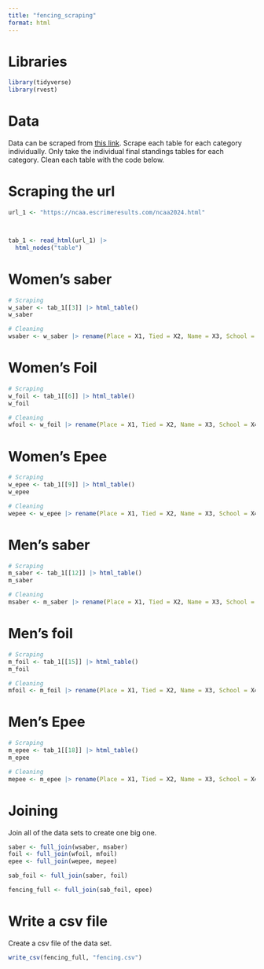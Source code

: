 ```yaml
---
title: "fencing_scraping"
format: html
---
```

# Libraries

```r
library(tidyverse)
library(rvest)
```

# Data

Data can be scraped from [this link](https://ncaa.escrimeresults.com/ncaa2024.html){target="_blank"}. Scrape each table for each category individually. Only take the individual final standings tables for each category. Clean each table with the code below.

# Scraping the url

```r
url_1 <- "https://ncaa.escrimeresults.com/ncaa2024.html"



tab_1 <- read_html(url_1) |> 
  html_nodes("table") 
```

# Women's saber

```r
# Scraping
w_saber <- tab_1[[3]] |> html_table()
w_saber
```

```r
# Cleaning
wsaber <- w_saber |> rename(Place = X1, Tied = X2, Name = X3, School = X4, `V/B` = X5, Pct = X6, TS = X7, TR = X8, Ind = X9) |> filter(Place != "Place") |> mutate(Place = as.integer(Place)) |> mutate(Tied = if_else(Tied == "T", true = TRUE, false = FALSE)) |> separate(`V/B`, into = c("Victories", "Bouts"), sep = "/") |> mutate(Victories = as.integer(Victories), Bouts = as.integer(Bouts), Pct = as.double(Pct), TS = as.integer(TS), TR = as.integer(TR), Ind = as.integer(Ind)) |> mutate(Gender = "Women", Weapon = "Saber")
```

# Women's Foil

```r
# Scraping
w_foil <- tab_1[[6]] |> html_table()
w_foil
```

```r
# Cleaning
wfoil <- w_foil |> rename(Place = X1, Tied = X2, Name = X3, School = X4, `V/B` = X5, Pct = X6, TS = X7, TR = X8, Ind = X9) |> filter(Place != "Place") |> mutate(Place = as.integer(Place)) |> mutate(Tied = if_else(Tied == "T", true = TRUE, false = FALSE)) |> separate(`V/B`, into = c("Victories", "Bouts"), sep = "/") |> mutate(Victories = as.integer(Victories), Bouts = as.integer(Bouts), Pct = as.double(Pct), TS = as.integer(TS), TR = as.integer(TR), Ind = as.integer(Ind)) |> mutate(Gender = "Women", Weapon = "Foil")
```

# Women's Epee

```r
# Scraping
w_epee <- tab_1[[9]] |> html_table()
w_epee
```

```r
# Cleaning
wepee <- w_epee |> rename(Place = X1, Tied = X2, Name = X3, School = X4, `V/B` = X5, Pct = X6, TS = X7, TR = X8, Ind = X9) |> filter(Place != "Place") |> mutate(Place = as.integer(Place)) |> mutate(Tied = if_else(Tied == "T", true = TRUE, false = FALSE)) |> separate(`V/B`, into = c("Victories", "Bouts"), sep = "/") |> mutate(Victories = as.integer(Victories), Bouts = as.integer(Bouts), Pct = as.double(Pct), TS = as.integer(TS), TR = as.integer(TR), Ind = as.integer(Ind)) |> mutate(Gender = "Women", Weapon = "Epee")
```

# Men's saber

```r
# Scraping
m_saber <- tab_1[[12]] |> html_table()
m_saber
```

```r
# Cleaning
msaber <- m_saber |> rename(Place = X1, Tied = X2, Name = X3, School = X4, `V/B` = X5, Pct = X6, TS = X7, TR = X8, Ind = X9) |> filter(Place != "Place") |> mutate(Place = as.integer(Place)) |> mutate(Tied = if_else(Tied == "T", true = TRUE, false = FALSE)) |> separate(`V/B`, into = c("Victories", "Bouts"), sep = "/") |> mutate(Victories = as.integer(Victories), Bouts = as.integer(Bouts), Pct = as.double(Pct), TS = as.integer(TS), TR = as.integer(TR), Ind = as.integer(Ind)) |> mutate(Gender = "Men", Weapon = "Saber")
```

# Men's foil

```r
# Scraping
m_foil <- tab_1[[15]] |> html_table()
m_foil
```

```r
# Cleaning
mfoil <- m_foil |> rename(Place = X1, Tied = X2, Name = X3, School = X4, `V/B` = X5, Pct = X6, TS = X7, TR = X8, Ind = X9) |> filter(Place != "Place") |> mutate(Place = as.integer(Place)) |> mutate(Tied = if_else(Tied == "T", true = TRUE, false = FALSE)) |> separate(`V/B`, into = c("Victories", "Bouts"), sep = "/") |> mutate(Victories = as.integer(Victories), Bouts = as.integer(Bouts), Pct = as.double(Pct), TS = as.integer(TS), TR = as.integer(TR), Ind = as.integer(Ind)) |> mutate(Gender = "Men", Weapon = "Foil")
```

# Men's Epee

```r
# Scraping
m_epee <- tab_1[[18]] |> html_table()
m_epee
```

```r
# Cleaning
mepee <- m_epee |> rename(Place = X1, Tied = X2, Name = X3, School = X4, `V/B` = X5, Pct = X6, TS = X7, TR = X8, Ind = X9) |> filter(Place != "Place") |> mutate(Place = as.integer(Place)) |> mutate(Tied = if_else(Tied == "T", true = TRUE, false = FALSE)) |> separate(`V/B`, into = c("Victories", "Bouts"), sep = "/") |> mutate(Victories = as.integer(Victories), Bouts = as.integer(Bouts), Pct = as.double(Pct), TS = as.integer(TS), TR = as.integer(TR), Ind = as.integer(Ind)) |> mutate(Gender = "Men", Weapon = "Epee")
```

# Joining

Join all of the data sets to create one big one. 

```r
saber <- full_join(wsaber, msaber)
foil <- full_join(wfoil, mfoil)
epee <- full_join(wepee, mepee)
```

```r
sab_foil <- full_join(saber, foil)
```

```r
fencing_full <- full_join(sab_foil, epee)
```

# Write a csv file

Create a csv file of the data set. 

```r
write_csv(fencing_full, "fencing.csv")
```

